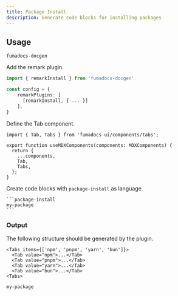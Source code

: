 ```yaml
---
title: Package Install
description: Generate code blocks for installing packages
---
```


## Usage

```package-install
fumadocs-docgen
```

Add the remark plugin.

```ts
import { remarkInstall } from 'fumadocs-docgen'

const config = {
    remarkPlugins: [
      [remarkInstall, { ... }]
    ],
}
```

Define the Tab component.

```tsx title="mdx-components.tsx"
import { Tab, Tabs } from 'fumadocs-ui/components/tabs';

export function useMDXComponents(components: MDXComponents) {
  return {
    ...components,
    Tab,
    Tabs,
  };
}
```

Create code blocks with `package-install` as language.

````mdx
```package-install
my-package
```
````

### Output

The following structure should be generated by the plugin.

```mdx
<Tabs items={['npm', 'pnpm', 'yarn', 'bun']}>
  <Tab value="npm">...</Tab>
  <Tab value="pnpm">...</Tab>
  <Tab value="yarn">...</Tab>
  <Tab value="bun">...</Tab>
<Tabs>
```

```package-install
my-package
```
